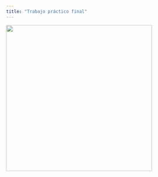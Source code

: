 ```yaml
---
title: "Trabajo práctico final"
---
```


![](../imgs/trabajo_en_progreso.png){fig-align="center" width="400px"}